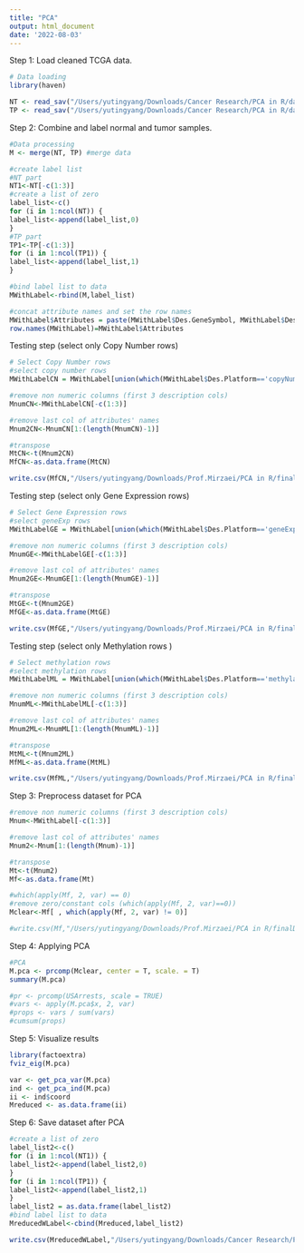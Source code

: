 ```yaml
---
title: "PCA"
output: html_document
date: '2022-08-03'
---
```


Step 1: Load cleaned TCGA data.
```r
# Data loading
library(haven)

NT <- read_sav("/Users/yutingyang/Downloads/Cancer Research/PCA in R/data_cleaned_NT3.sav")   # Load normal samples
TP <- read_sav("/Users/yutingyang/Downloads/Cancer Research/PCA in R/data_cleaned_TP3(1).sav")   # Load tumor samples
```

Step 2: Combine and label normal and tumor samples.
```r
#Data processing
M <- merge(NT, TP) #merge data

#create label list
#NT part
NT1<-NT[-c(1:3)]
#create a list of zero
label_list<-c()
for (i in 1:ncol(NT)) {
label_list<-append(label_list,0)
}
#TP part
TP1<-TP[-c(1:3)]
for (i in 1:ncol(TP1)) {
label_list<-append(label_list,1)
}

#bind label list to data
MWithLabel<-rbind(M,label_list)

#concat attribute names and set the row names
MWithLabel$Attributes = paste(MWithLabel$Des.GeneSymbol, MWithLabel$Des.Platform)
row.names(MWithLabel)=MWithLabel$Attributes
```

Testing step (select only Copy Number rows)
```r
# Select Copy Number rows
#select copy number rows
MWithLabelCN = MWithLabel[union(which(MWithLabel$Des.Platform=='copyNumber'), which(MWithLabel$Des.Platform=='0')),]

#remove non numeric columns (first 3 description cols)
MnumCN<-MWithLabelCN[-c(1:3)]

#remove last col of attributes' names
Mnum2CN<-MnumCN[1:(length(MnumCN)-1)]

#transpose
MtCN<-t(Mnum2CN)
MfCN<-as.data.frame(MtCN)

write.csv(MfCN,"/Users/yutingyang/Downloads/Prof.Mirzaei/PCA in R/finalDataCopyNumber.csv", row.names = TRUE)
```

Testing step (select only Gene Expression rows)
```r
# Select Gene Expression rows
#select geneExp rows
MWithLabelGE = MWithLabel[union(which(MWithLabel$Des.Platform=='geneExp'), which(MWithLabel$Des.Platform=='0')),]

#remove non numeric columns (first 3 description cols)
MnumGE<-MWithLabelGE[-c(1:3)]

#remove last col of attributes' names
Mnum2GE<-MnumGE[1:(length(MnumGE)-1)]

#transpose
MtGE<-t(Mnum2GE)
MfGE<-as.data.frame(MtGE)

write.csv(MfGE,"/Users/yutingyang/Downloads/Prof.Mirzaei/PCA in R/finalDataGeneExpr.csv", row.names = TRUE)
```

Testing step (select only Methylation rows )
```r
# Select methylation rows
#select methylation rows
MWithLabelML = MWithLabel[union(which(MWithLabel$Des.Platform=='methylation'), which(MWithLabel$Des.Platform=='0')),]

#remove non numeric columns (first 3 description cols)
MnumML<-MWithLabelML[-c(1:3)]

#remove last col of attributes' names
Mnum2ML<-MnumML[1:(length(MnumML)-1)]

#transpose
MtML<-t(Mnum2ML)
MfML<-as.data.frame(MtML)

write.csv(MfML,"/Users/yutingyang/Downloads/Prof.Mirzaei/PCA in R/finalDataMethylation.csv", row.names = TRUE)
```

Step 3: Preprocess dataset for PCA
```r
#remove non numeric columns (first 3 description cols)
Mnum<-MWithLabel[-c(1:3)]

#remove last col of attributes' names
Mnum2<-Mnum[1:(length(Mnum)-1)]

#transpose
Mt<-t(Mnum2)
Mf<-as.data.frame(Mt)

#which(apply(Mf, 2, var) == 0)
#remove zero/constant cols (which(apply(Mf, 2, var)==0))
Mclear<-Mf[ , which(apply(Mf, 2, var) != 0)]

#write.csv(Mf,"/Users/yutingyang/Downloads/Prof.Mirzaei/PCA in R/finalData.csv", row.names = TRUE)
```

Step 4: Applying PCA
```r
#PCA
M.pca <- prcomp(Mclear, center = T, scale. = T)
summary(M.pca)

#pr <- prcomp(USArrests, scale = TRUE)
#vars <- apply(M.pca$x, 2, var)  
#props <- vars / sum(vars)
#cumsum(props)
```
Step 5: Visualize results
```r
library(factoextra)
fviz_eig(M.pca)

var <- get_pca_var(M.pca)
ind <- get_pca_ind(M.pca)
ii <- ind$coord
Mreduced <- as.data.frame(ii)
```

Step 6: Save dataset after PCA
```r
#create a list of zero
label_list2<-c()
for (i in 1:ncol(NT1)) {
label_list2<-append(label_list2,0)
}
for (i in 1:ncol(TP1)) {
label_list2<-append(label_list2,1)
}
label_list2 = as.data.frame(label_list2)
#bind label list to data
MreducedWLabel<-cbind(Mreduced,label_list2)

write.csv(MreducedWLabel,"/Users/yutingyang/Downloads/Cancer Research/PCA in R/finalDataReduced.csv", row.names = TRUE)
```
